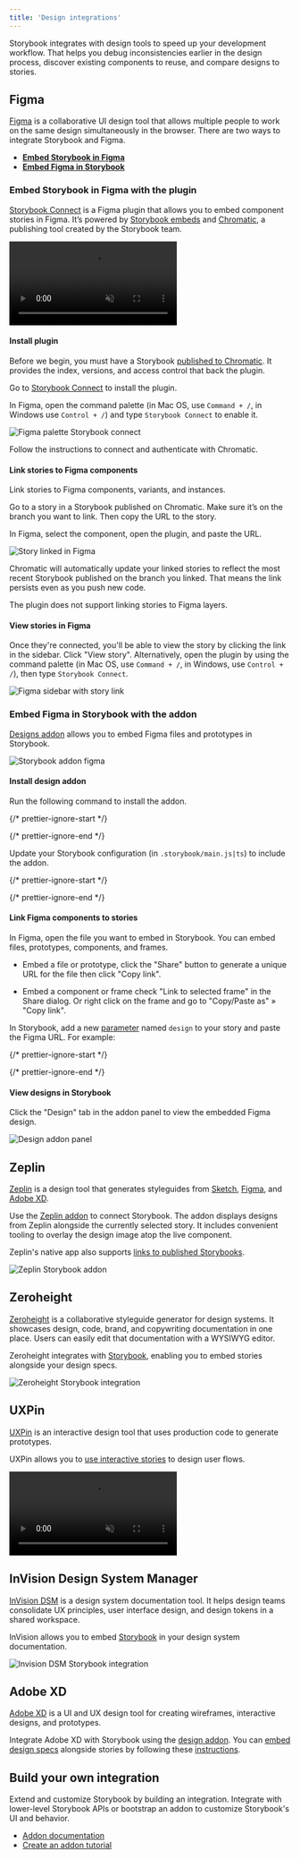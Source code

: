 ```yaml
---
title: 'Design integrations'
---
```


Storybook integrates with design tools to speed up your development workflow. That helps you debug inconsistencies earlier in the design process, discover existing components to reuse, and compare designs to stories.

## Figma

[Figma](https://www.figma.com/) is a collaborative UI design tool that allows multiple people to work on the same design simultaneously in the browser. There are two ways to integrate Storybook and Figma.

* [**Embed Storybook in Figma**](#embed-storybook-in-figma-with-the-plugin)
* [**Embed Figma in Storybook**](#embed-figma-in-storybook-with-the-addon)

### Embed Storybook in Figma with the plugin

[Storybook Connect](https://www.figma.com/community/plugin/1056265616080331589/Storybook-Connect) is a Figma plugin that allows you to embed component stories in Figma. It’s powered by [Storybook embeds](./embed.md) and [Chromatic](https://www.chromatic.com/?utm_source=storybook_website\&utm_medium=link\&utm_campaign=storybook), a publishing tool created by the Storybook team.

<video autoPlay muted playsInline loop>
  <source src="figma-plugin-open-story.mp4" type="video/mp4" />
</video>

#### Install plugin

Before we begin, you must have a Storybook [published to Chromatic](./publish-storybook.md#publish-storybook-with-chromatic). It provides the index, versions, and access control that back the plugin.

Go to [Storybook Connect](https://www.figma.com/community/plugin/1056265616080331589/Storybook-Connect) to install the plugin.

In Figma, open the command palette (in Mac OS, use `Command + /`, in Windows use `Control + /`) and type `Storybook Connect` to enable it.

![Figma palette Storybook connect](./figma-plugin-open-in-figma.png)

Follow the instructions to connect and authenticate with Chromatic.

#### Link stories to Figma components

Link stories to Figma components, variants, and instances.

Go to a story in a Storybook published on Chromatic. Make sure it’s on the branch you want to link. Then copy the URL to the story.

In Figma, select the component, open the plugin, and paste the URL.

![Story linked in Figma](./figma-plugin-paste-url.png)

Chromatic will automatically update your linked stories to reflect the most recent Storybook published on the branch you linked. That means the link persists even as you push new code.

<Callout variant="info" icon="💡">
  The plugin does not support linking stories to Figma layers.
</Callout>

#### View stories in Figma

Once they're connected, you'll be able to view the story by clicking the link in the sidebar. Click "View story". Alternatively, open the plugin by using the command palette (in Mac OS, use `Command + /`, in Windows, use `Control + /`), then type `Storybook Connect`.

![Figma sidebar with story link](./figma-plugin-sidebar.png)

### Embed Figma in Storybook with the addon

[Designs addon](https://storybook.js.org/addons/@storybook/addon-designs) allows you to embed Figma files and prototypes in Storybook.

![Storybook addon figma](./storybook-figma-addon.png)

#### Install design addon

Run the following command to install the addon.

{/* prettier-ignore-start */}

<CodeSnippets path="storybook-figma-addon-install.md" />

{/* prettier-ignore-end */}

Update your Storybook configuration (in `.storybook/main.js|ts`) to include the addon.

{/* prettier-ignore-start */}

<CodeSnippets path="storybook-main-figma-addon-register.md" />

{/* prettier-ignore-end */}

#### Link Figma components to stories

In Figma, open the file you want to embed in Storybook. You can embed files, prototypes, components, and frames.

* Embed a file or prototype, click the "Share" button to generate a unique URL for the file then click "Copy link".

* Embed a component or frame check "Link to selected frame" in the Share dialog. Or right click on the frame and go to "Copy/Paste as" » "Copy link".

In Storybook, add a new [parameter](../writing-stories/parameters.md) named `design` to your story and paste the Figma URL. For example:

{/* prettier-ignore-start */}

<CodeSnippets path="component-story-figma-integration.md" usesCsf3 csf2Path="sharing/design-integrations#snippet-component-story-figma-integration" />

{/* prettier-ignore-end */}

#### View designs in Storybook

Click the "Design" tab in the addon panel to view the embedded Figma design.

![Design addon panel](./design-addon-panel.png)

## Zeplin

[Zeplin](https://zeplin.io/) is a design tool that generates styleguides from [Sketch](https://www.sketch.com/), [Figma](https://www.figma.com/), and [Adobe XD](https://www.adobe.com/products/xd.html).

Use the [Zeplin addon](https://storybook.js.org/addons/storybook-zeplin) to connect Storybook. The addon displays designs from Zeplin alongside the currently selected story. It includes convenient tooling to overlay the design image atop the live component.

Zeplin's native app also supports [links to published Storybooks](https://support.zeplin.io/en/articles/5674596-connecting-your-storybook-instance-with-zeplin).

![Zeplin Storybook addon](./storybook-zeplin-addon.png)

## Zeroheight

[Zeroheight](https://zeroheight.com/) is a collaborative styleguide generator for design systems. It showcases design, code, brand, and copywriting documentation in one place. Users can easily edit that documentation with a WYSIWYG editor.

Zeroheight integrates with [Storybook](https://zeroheight.com/3xlwst8/p/507ba7-storybook), enabling you to embed stories alongside your design specs.

![Zeroheight Storybook integration](./storybook-zeroheight.gif)

## UXPin

[UXPin](https://www.uxpin.com/) is an interactive design tool that uses production code to generate prototypes.

UXPin allows you to [use interactive stories](https://www.uxpin.com/docs/merge/storybook-integration/) to design user flows.

<video autoPlay muted playsInline loop>
  <source src="storybook-uxpin.mp4" type="video/mp4" />
</video>

## InVision Design System Manager

[InVision DSM](https://www.invisionapp.com/design-system-manager) is a design system documentation tool. It helps design teams consolidate UX principles, user interface design, and design tokens in a shared workspace.

InVision allows you to embed [Storybook](https://support.invisionapp.com/hc/en-us/articles/360028388192-Publishing-Storybook-to-DSM) in your design system documentation.

![Invision DSM Storybook integration](./storybook-invision-dsm.gif)

## Adobe XD

[Adobe XD](https://www.adobe.com/products/xd.html) is a UI and UX design tool for creating wireframes, interactive designs, and prototypes.

Integrate Adobe XD with Storybook using the [design addon](https://storybook.js.org/addons/storybook-addon-designs/). You can [embed design specs](https://helpx.adobe.com/xd/help/publish-design-specs.html) alongside stories by following these [instructions](https://pocka.github.io/storybook-addon-designs/?path=/story/docs-iframe-readme--page).

## Build your own integration

Extend and customize Storybook by building an integration. Integrate with lower-level Storybook APIs or bootstrap an addon to customize Storybook's UI and behavior.

* [Addon documentation](../addons/index.md)
* [Create an addon tutorial](https://storybook.js.org/tutorials/create-an-addon/)
